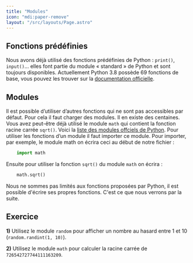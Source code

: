 ```yaml
---
title: "Modules"
icon: "mdi:paper-remove"
layout: "/src/layouts/Page.astro"
---
```


## Fonctions prédéfinies

Nous avons déjà utilisé des fonctions prédéfinies de Python : `print()`,
`input()`… elles font partie du module « standard » de Python et sont toujours
disponibles. Actuellement Python 3.8 possède 69 fonctions de base, vous pouvez
les trouver sur la [documentation
officielle](https://docs.python.org/fr/3/library/functions.html).

## Modules

Il est possible d’utiliser d’autres fonctions qui ne sont pas accessibles par
défaut. Pour cela il faut charger des modules. Il en existe des centaines.
Vous avez peut-être déjà utilisé le module `math` qui contient la fonction
racine carrée `sqrt()`. Voici la [liste des modules offciels de
Python](https://docs.python.org/fr/3/py-modindex.html). Pour utiliser les
fonctions d’un module il faut importer ce module. Pour importer, par exemple,
le module math on écrira ceci au début de notre fichier :

```python
    import math
```

Ensuite pour utiliser la fonction `sqrt()` du module `math` on écrira :

```python
    math.sqrt()
```

Nous ne sommes pas limités aux fonctions proposées par Python, il est possible
d'écrire ses propres fonctions. C'est ce que nous verrons par la suite.

## Exercice

**1)** Utilisez le module `random` pour afficher un nombre au hasard entre 1
et 10 (`random.randint(1, 10)`).

**2)** Utilisez le module `math` pour calculer la racine carrée de
`726542727744111163209`.